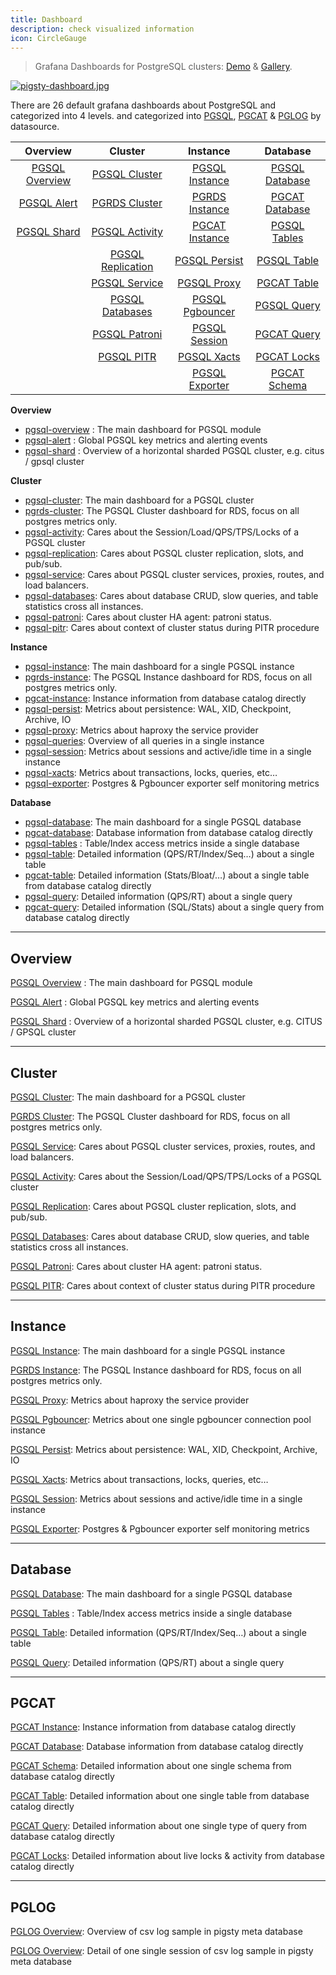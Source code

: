 ```yaml
---
title: Dashboard
description: check visualized information
icon: CircleGauge
---
```



> Grafana Dashboards for PostgreSQL clusters: [Demo](https://demo.pigsty.io/d/pgsql-overview) & [Gallery](https://github.com/pgsty/pigsty/wiki/Gallery).

[![pigsty-dashboard.jpg](https://pigsty.io/img/pigsty/dashboard.jpg)](https://github.com/pgsty/pigsty/wiki/Gallery)

There are 26 default grafana dashboards about PostgreSQL and categorized into 4 levels. and categorized into [PGSQL](https://pigsty.io/docs/pgsql/dashboard/#overview), [PGCAT](https://pigsty.io/docs/pgsql/dashboard/#pgcat) & [PGLOG](https://pigsty.io/docs/pgsql/dashboard/#pglog) by datasource.

|                         Overview                          |                             Cluster                             |                          Instance                           |                         Database                          |
|:---------------------------------------------------------:|:---------------------------------------------------------------:|:-----------------------------------------------------------:|:---------------------------------------------------------:|
| [PGSQL Overview](https://demo.pigsty.io/d/pgsql-overview) |     [PGSQL Cluster](https://demo.pigsty.io/d/pgsql-cluster)     |  [PGSQL Instance](https://demo.pigsty.io/d/pgsql-instance)  | [PGSQL Database](https://demo.pigsty.io/d/pgsql-database) |
|    [PGSQL Alert](https://demo.pigsty.io/d/pgsql-alert)    |     [PGRDS Cluster](https://demo.pigsty.io/d/pgrds-cluster)     |  [PGRDS Instance](https://demo.pigsty.io/d/pgrds-instance)  | [PGCAT Database](https://demo.pigsty.io/d/pgcat-database) |
|    [PGSQL Shard](https://demo.pigsty.io/d/pgsql-shard)    |    [PGSQL Activity](https://demo.pigsty.io/d/pgsql-activity)    |  [PGCAT Instance](https://demo.pigsty.io/d/pgcat-instance)  |   [PGSQL Tables](https://demo.pigsty.io/d/pgsql-tables)   |
|                                                           | [PGSQL Replication](https://demo.pigsty.io/d/pgsql-replication) |   [PGSQL Persist](https://demo.pigsty.io/d/pgsql-persist)   |    [PGSQL Table](https://demo.pigsty.io/d/pgsql-table)    |
|                                                           |     [PGSQL Service](https://demo.pigsty.io/d/pgsql-service)     |     [PGSQL Proxy](https://demo.pigsty.io/d/pgsql-proxy)     |    [PGCAT Table](https://demo.pigsty.io/d/pgcat-table)    |
|                                                           |   [PGSQL Databases](https://demo.pigsty.io/d/pgsql-databases)   | [PGSQL Pgbouncer](https://demo.pigsty.io/d/pgsql-pgbouncer) |    [PGSQL Query](https://demo.pigsty.io/d/pgsql-query)    |
|                                                           |     [PGSQL Patroni](https://demo.pigsty.io/d/pgsql-patroni)     |   [PGSQL Session](https://demo.pigsty.io/d/pgsql-session)   |    [PGCAT Query](https://demo.pigsty.io/d/pgcat-query)    |
|                                                           |        [PGSQL PITR](https://demo.pigsty.io/d/pgsql-pitr)        |     [PGSQL Xacts](https://demo.pigsty.io/d/pgsql-xacts)     |    [PGCAT Locks](https://demo.pigsty.io/d/pgcat-locks)    |
|                                                           |                                                                 |  [PGSQL Exporter](https://demo.pigsty.io/d/pgsql-exporter)  |   [PGCAT Schema](https://demo.pigsty.io/d/pgcat-schema)   |

**Overview**

- [pgsql-overview](https://demo.pigsty.io/d/pgsql-overview) : The main dashboard for PGSQL module
- [pgsql-alert](https://demo.pigsty.io/d/pgsql-alert) : Global PGSQL key metrics and alerting events
- [pgsql-shard](https://demo.pigsty.io/d/pgsql-shard) : Overview of a horizontal sharded PGSQL cluster, e.g. citus / gpsql cluster

**Cluster**

- [pgsql-cluster](https://demo.pigsty.io/d/pgsql-cluster): The main dashboard for a PGSQL cluster
- [pgrds-cluster](https://demo.pigsty.io/d/pgrds-cluster): The PGSQL Cluster dashboard for RDS, focus on all postgres metrics only.
- [pgsql-activity](https://demo.pigsty.io/d/pgsql-activity): Cares about the Session/Load/QPS/TPS/Locks of a PGSQL cluster
- [pgsql-replication](https://demo.pigsty.io/d/pgsql-replication): Cares about PGSQL cluster replication, slots, and pub/sub.
- [pgsql-service](https://demo.pigsty.io/d/pgsql-service): Cares about PGSQL cluster services, proxies, routes, and load balancers.
- [pgsql-databases](https://demo.pigsty.io/d/pgsql-databases): Cares about database CRUD, slow queries, and table statistics cross all instances.
- [pgsql-patroni](https://demo.pigsty.io/d/pgsql-patroni): Cares about cluster HA agent: patroni status.
- [pgsql-pitr](https://demo.pigsty.io/d/pgsql-pitr): Cares about context of cluster status during PITR procedure

**Instance**

- [pgsql-instance](https://demo.pigsty.io/d/pgsql-instance): The main dashboard for a single PGSQL instance
- [pgrds-instance](https://demo.pigsty.io/d/pgrds-instance): The PGSQL Instance dashboard for RDS, focus on all postgres metrics only.
- [pgcat-instance](https://demo.pigsty.io/d/pgcat-instance): Instance information from database catalog directly
- [pgsql-persist](https://demo.pigsty.io/d/pgsql-persist): Metrics about persistence: WAL, XID, Checkpoint, Archive, IO
- [pgsql-proxy](https://demo.pigsty.io/d/pgsql-proxy): Metrics about haproxy the service provider
- [pgsql-queries](https://demo.pigsty.io/d/pgsql-queries): Overview of all queries in a single instance
- [pgsql-session](https://demo.pigsty.io/d/pgsql-session): Metrics about sessions and active/idle time in a single instance
- [pgsql-xacts](https://demo.pigsty.io/d/pgsql-xacts): Metrics about transactions, locks, queries, etc…
- [pgsql-exporter](https://demo.pigsty.io/d/pgsql-exporter): Postgres & Pgbouncer exporter self monitoring metrics

**Database**

- [pgsql-database](https://demo.pigsty.io/d/pgsql-database): The main dashboard for a single PGSQL database
- [pgcat-database](https://demo.pigsty.io/d/pgcat-database): Database information from database catalog directly
- [pgsql-tables](https://demo.pigsty.io/d/pgsql-tables) : Table/Index access metrics inside a single database
- [pgsql-table](https://demo.pigsty.io/d/pgsql-table): Detailed information (QPS/RT/Index/Seq…) about a single table
- [pgcat-table](https://demo.pigsty.io/d/pgcat-table): Detailed information (Stats/Bloat/…) about a single table from database catalog directly
- [pgsql-query](https://demo.pigsty.io/d/pgsql-query): Detailed information (QPS/RT) about a single query
- [pgcat-query](https://demo.pigsty.io/d/pgcat-query): Detailed information (SQL/Stats) about a single query from database catalog directly

------

## Overview

[PGSQL Overview](https://demo.pigsty.io/d/pgsql-overview) : The main dashboard for PGSQL module



[PGSQL Alert](https://demo.pigsty.io/d/pgsql-alert) : Global PGSQL key metrics and alerting events



[PGSQL Shard](https://demo.pigsty.io/d/pgsql-shard) : Overview of a horizontal sharded PGSQL cluster, e.g. CITUS / GPSQL cluster



------

## Cluster

[PGSQL Cluster](https://demo.pigsty.io/d/pgsql-cluster): The main dashboard for a PGSQL cluster



[PGRDS Cluster](https://demo.pigsty.io/d/pgrds-cluster): The PGSQL Cluster dashboard for RDS, focus on all postgres metrics only.



[PGSQL Service](https://demo.pigsty.io/d/pgsql-service): Cares about PGSQL cluster services, proxies, routes, and load balancers.



[PGSQL Activity](https://demo.pigsty.io/d/pgsql-activity): Cares about the Session/Load/QPS/TPS/Locks of a PGSQL cluster



[PGSQL Replication](https://demo.pigsty.io/d/pgsql-replication): Cares about PGSQL cluster replication, slots, and pub/sub.



[PGSQL Databases](https://demo.pigsty.io/d/pgsql-databases): Cares about database CRUD, slow queries, and table statistics cross all instances.



[PGSQL Patroni](https://demo.pigsty.io/d/pgsql-patroni): Cares about cluster HA agent: patroni status.



[PGSQL PITR](https://demo.pigsty.io/d/pgsql-pitr): Cares about context of cluster status during PITR procedure



------

## Instance

[PGSQL Instance](https://demo.pigsty.io/d/pgsql-instance): The main dashboard for a single PGSQL instance



[PGRDS Instance](https://demo.pigsty.io/d/pgrds-instance): The PGSQL Instance dashboard for RDS, focus on all postgres metrics only.



[PGSQL Proxy](https://demo.pigsty.io/d/pgsql-proxy): Metrics about haproxy the service provider



[PGSQL Pgbouncer](https://demo.pigsty.io/d/pgsql-pgbouncer): Metrics about one single pgbouncer connection pool instance



[PGSQL Persist](https://demo.pigsty.io/d/pgsql-persist): Metrics about persistence: WAL, XID, Checkpoint, Archive, IO



[PGSQL Xacts](https://demo.pigsty.io/d/pgsql-xacts): Metrics about transactions, locks, queries, etc…



[PGSQL Session](https://demo.pigsty.io/d/pgsql-session): Metrics about sessions and active/idle time in a single instance



[PGSQL Exporter](https://demo.pigsty.io/d/pgsql-exporter): Postgres & Pgbouncer exporter self monitoring metrics



------

## Database

[PGSQL Database](https://demo.pigsty.io/d/pgsql-database): The main dashboard for a single PGSQL database



[PGSQL Tables](https://demo.pigsty.io/d/pgsql-tables) : Table/Index access metrics inside a single database



[PGSQL Table](https://demo.pigsty.io/d/pgsql-table): Detailed information (QPS/RT/Index/Seq…) about a single table



[PGSQL Query](https://demo.pigsty.io/d/pgsql-query): Detailed information (QPS/RT) about a single query



------

## PGCAT

[PGCAT Instance](https://demo.pigsty.io/d/pgcat-instance): Instance information from database catalog directly



[PGCAT Database](https://demo.pigsty.io/d/pgcat-database): Database information from database catalog directly



[PGCAT Schema](https://demo.pigsty.io/d/pgcat-schema): Detailed information about one single schema from database catalog directly



[PGCAT Table](https://demo.pigsty.io/d/pgcat-table): Detailed information about one single table from database catalog directly



[PGCAT Query](https://demo.pigsty.io/d/pgcat-query): Detailed information about one single type of query from database catalog directly



[PGCAT Locks](https://demo.pigsty.io/d/pgcat-locks): Detailed information about live locks & activity from database catalog directly



------

## PGLOG

[PGLOG Overview](https://demo.pigsty.io/d/pglog-overview): Overview of csv log sample in pigsty meta database



[PGLOG Overview](https://demo.pigsty.io/d/pglog-overview): Detail of one single session of csv log sample in pigsty meta database

